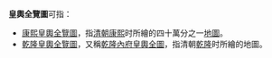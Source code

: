'''皇輿全覽圖'''可指：

* [[康熙皇輿全覽圖|康熙皇輿全覽圖]]，指[[清朝|清朝]][[康熙|康熙]]时所繪的四十萬分之一[[地圖|地圖]]。
* [[乾隆皇輿全覽圖|乾隆皇輿全覽圖]]，又稱[[乾隆內府皇輿全圖|乾隆內府皇輿全圖]]，指清朝[[乾隆|乾隆]]时所繪的地圖。

{{disambig|CAT=五字作品消歧義}}